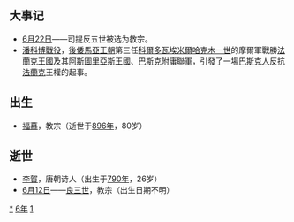{{yearTOC|816|唐'''[[元和_(唐憲宗)|元和]]十一年'''；南诏'''[[龙兴_(劝龙晟)|龙兴]]七年'''，'''[[全义|全义]]元年'''；吐蕃'''[[彝泰|彝泰]]二年'''；日本'''[[弘仁|弘仁]]七年'''；渤海国'''[[朱雀_(大言义)|朱雀]]四年'''}}

== 大事记 ==

*[[6月22日|6月22日]]——司提反五世被选为教宗。
*[[潘科博戰役_(816年)|潘科博戰役]]，[[後倭馬亞王朝|後倭馬亞王朝]]第三任[[科爾多瓦|科爾多瓦]][[埃米爾|埃米爾]][[哈克木一世|哈克木一世]]的摩爾軍戰勝[[法蘭克王國|法蘭克王國]]及其[[阿斯圖里亞斯王國|阿斯圖里亞斯王國]]、[[巴斯克地區|巴斯克]]附庸聯軍，引發了一場[[巴斯克人|巴斯克人]]反抗[[法蘭克|法蘭克]]王權的起事。

== 出生 ==
*[[褔慕|褔慕]]，教宗（逝世于[[896年|896年]]，80岁）

== 逝世 ==
{{Wikisource year mention}}
*[[李賀|李賀]]，唐朝诗人（出生于[[790年|790年]]，26岁）
*[[6月12日|6月12日]]——[[良三世|良三世]]，教宗（出生日期不明）

[[Category:816年|*]]
[[Category:810年代|6年]]
[[Category:9世纪各年|1]]